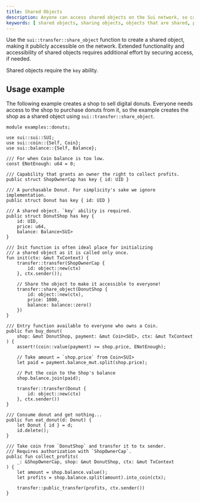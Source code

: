 ```yaml
---
title: Shared Objects
description: Anyone can access shared objects on the Sui network, so care must be taken to secure access, if needed.
keywords: [ shared objects, sharing objects, objects that are shared, public objects, accessing shared objects, accessing public objects ]
---
```


Use the `sui::transfer::share_object` function to create a shared object, making it publicly accessible on the network. Extended functionality and accessibility of shared objects requires additional effort by securing access, if needed.

Shared objects require the `key` ability.

## Usage example

The following example creates a shop to sell digital donuts. Everyone needs access to the shop to purchase donuts from it, so the example creates the shop as a shared object using `sui::transfer::share_object`.

```move
module examples::donuts;

use sui::sui::SUI;
use sui::coin::{Self, Coin};
use sui::balance::{Self, Balance};

/// For when Coin balance is too low.
const ENotEnough: u64 = 0;

/// Capability that grants an owner the right to collect profits.
public struct ShopOwnerCap has key { id: UID }

/// A purchasable Donut. For simplicity's sake we ignore implementation.
public struct Donut has key { id: UID }

/// A shared object. `key` ability is required.
public struct DonutShop has key {
    id: UID,
    price: u64,
    balance: Balance<SUI>
}

/// Init function is often ideal place for initializing
/// a shared object as it is called only once.
fun init(ctx: &mut TxContext) {
    transfer::transfer(ShopOwnerCap {
        id: object::new(ctx)
    }, ctx.sender());

    // Share the object to make it accessible to everyone!
    transfer::share_object(DonutShop {
        id: object::new(ctx),
        price: 1000,
        balance: balance::zero()
    })
}

/// Entry function available to everyone who owns a Coin.
public fun buy_donut(
    shop: &mut DonutShop, payment: &mut Coin<SUI>, ctx: &mut TxContext
) {
    assert!(coin::value(payment) >= shop.price, ENotEnough);

    // Take amount = `shop.price` from Coin<SUI>
    let paid = payment.balance_mut.split(shop.price);

    // Put the coin to the Shop's balance
    shop.balance.join(paid);

    transfer::transfer(Donut {
        id: object::new(ctx)
    }, ctx.sender())
}

/// Consume donut and get nothing...
public fun eat_donut(d: Donut) {
    let Donut { id } = d;
    id.delete();
}

/// Take coin from `DonutShop` and transfer it to tx sender.
/// Requires authorization with `ShopOwnerCap`.
public fun collect_profits(
    _: &ShopOwnerCap, shop: &mut DonutShop, ctx: &mut TxContext
) {
    let amount = shop.balance.value();
    let profits = shop.balance.split(amount).into_coin(ctx);

    transfer::public_transfer(profits, ctx.sender())
}
```
